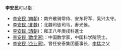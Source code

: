 '''李安民'''可以指：
*[[李安民_(南朝)|李安民 (南朝)]]：南齐散骑常侍、安东将军、吴兴太守。
*[[李安民_(北魏)|李安民 (北魏)]]：北魏司徒司马，寿光侯。
*[[李安民_(清朝)|李安民 (清朝)]]：雍正八年庚戌科進士
*[[李安民_(数学家)|李安民 (数学家)]]：中国数学家，中国科学院院士。
*[[李安民_(企业家)|李安民 (企业家)]]，曾任安泰集团董事长，[[李猛|李猛]]之父

{{消歧义|cat=三字李姓人名消歧义|A}}